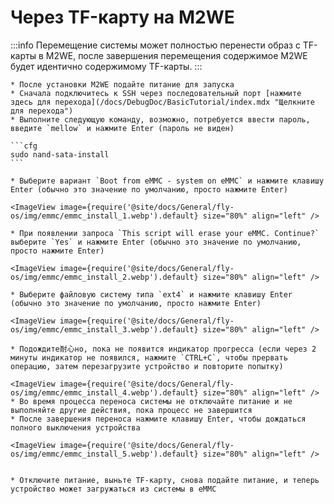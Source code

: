 
# Через TF-карту на M2WE

:::info
Перемещение системы может полностью перенести образ с TF-карты в M2WE, после завершения перемещения содержимое M2WE будет идентично содержимому TF-карты.
:::

    * После установки M2WE подайте питание для запуска
    * Сначала подключитесь к SSH через последовательный порт [нажмите здесь для перехода](/docs/DebugDoc/BasicTutorial/index.mdx "Щелкните для перехода")
    * Выполните следующую команду, возможно, потребуется ввести пароль, введите `mellow` и нажмите Enter (пароль не виден)

    ```cfg
    sudo nand-sata-install
    ```

    * Выберите вариант `Boot from eMMC - system on eMMC` и нажмите клавишу Enter (обычно это значение по умолчанию, просто нажмите Enter)

    <ImageView image={require('@site/docs/General/fly-os/img/emmc/emmc_install_1.webp').default} size="80%" align="left" />

    * При появлении запроса `This script will erase your eMMC. Continue?` выберите `Yes` и нажмите Enter (обычно это значение по умолчанию, просто нажмите Enter)

    <ImageView image={require('@site/docs/General/fly-os/img/emmc/emmc_install_2.webp').default} size="80%" align="left" />

    * Выберите файловую систему типа `ext4` и нажмите клавишу Enter (обычно это значение по умолчанию, просто нажмите Enter)

    <ImageView image={require('@site/docs/General/fly-os/img/emmc/emmc_install_3.webp').default} size="80%" align="left" />

    * Подождите耐心но, пока не появится индикатор прогресса (если через 2 минуты индикатор не появился, нажмите `CTRL+C`, чтобы прервать операцию, затем перезагрузите устройство и повторите попытку)
    
    <ImageView image={require('@site/docs/General/fly-os/img/emmc/emmc_install_4.webp').default} size="80%" align="left" />
    * Во время процесса переноса системы не отключайте питание и не выполняйте другие действия, пока процесс не завершится
    * После завершения переноса нажмите клавишу Enter, чтобы дождаться полного выключения устройства

    <ImageView image={require('@site/docs/General/fly-os/img/emmc/emmc_install_5.webp').default} size="80%" align="left" />


    * Отключите питание, выньте TF-карту, снова подайте питание, и теперь устройство может загружаться из системы в eMMC
 

